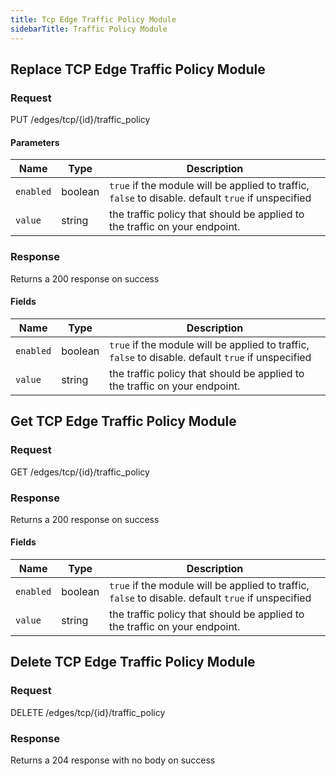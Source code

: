 ```yaml
---
title: Tcp Edge Traffic Policy Module
sidebarTitle: Traffic Policy Module
---
```




## Replace TCP Edge Traffic Policy Module

### Request

PUT /edges/tcp/\{id\}/traffic_policy

<TCPEdgeTrafficPolicyModuleReplaceRequest />

#### Parameters

| Name      | Type    | Description                                                                                        |
| --------- | ------- | -------------------------------------------------------------------------------------------------- |
| `enabled` | boolean | `true` if the module will be applied to traffic, `false` to disable. default `true` if unspecified |
| `value`   | string  | the traffic policy that should be applied to the traffic on your endpoint.                         |

### Response

Returns a 200 response on success

<TCPEdgeTrafficPolicyModuleReplaceResponse />

#### Fields

| Name      | Type    | Description                                                                                        |
| --------- | ------- | -------------------------------------------------------------------------------------------------- |
| `enabled` | boolean | `true` if the module will be applied to traffic, `false` to disable. default `true` if unspecified |
| `value`   | string  | the traffic policy that should be applied to the traffic on your endpoint.                         |

## Get TCP Edge Traffic Policy Module

### Request

GET /edges/tcp/\{id\}/traffic_policy

<TCPEdgeTrafficPolicyModuleGetRequest />

### Response

Returns a 200 response on success

<TCPEdgeTrafficPolicyModuleGetResponse />

#### Fields

| Name      | Type    | Description                                                                                        |
| --------- | ------- | -------------------------------------------------------------------------------------------------- |
| `enabled` | boolean | `true` if the module will be applied to traffic, `false` to disable. default `true` if unspecified |
| `value`   | string  | the traffic policy that should be applied to the traffic on your endpoint.                         |

## Delete TCP Edge Traffic Policy Module

### Request

DELETE /edges/tcp/\{id\}/traffic_policy

<TCPEdgeTrafficPolicyModuleDeleteRequest />

### Response

Returns a 204 response with no body on success
